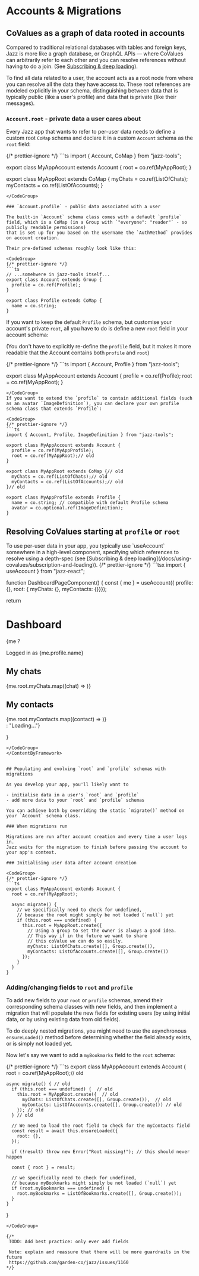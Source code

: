 

# Accounts & Migrations

## CoValues as a graph of data rooted in accounts

Compared to traditional relational databases with tables and foreign keys,
Jazz is more like a graph database, or GraphQL APIs &mdash;
where CoValues can arbitrarily refer to each other and you can resolve references without having to do a join.
(See [Subscribing & deep loading](/docs/using-covalues/subscription-and-loading)).

To find all data related to a user, the account acts as a root node from where you can resolve all the data they have access to.
These root references are modeled explicitly in your schema, distinguishing between data that is typically public
(like a user's profile) and data that is private (like their messages).

### `Account.root` - private data a user cares about

Every Jazz app that wants to refer to per-user data needs to define a custom root `CoMap` schema and declare it in a custom `Account` schema as the `root` field:

<CodeGroup>
{/* prettier-ignore */}
```ts
import { Account, CoMap } from "jazz-tools";

export class MyAppAccount extends Account {
  root = co.ref(MyAppRoot);
}

export class MyAppRoot extends CoMap {
  myChats = co.ref(ListOfChats);
  myContacts = co.ref(ListOfAccounts);
}
```
</CodeGroup>

### `Account.profile` - public data associated with a user

The built-in `Account` schema class comes with a default `profile` field, which is a CoMap (in a Group with `"everyone": "reader"` - so publicly readable permissions)
that is set up for you based on the username the `AuthMethod` provides on account creation.

Their pre-defined schemas roughly look like this:

<CodeGroup>
{/* prettier-ignore */}
```ts
// ...somehwere in jazz-tools itself...
export class Account extends Group {
  profile = co.ref(Profile);
}

export class Profile extends CoMap {
  name = co.string;
}
```
</CodeGroup>

If you want to keep the default `Profile` schema, but customise your account's private `root`, all you have to do is define a new `root` field in your account schema:

(You don't have to explicitly re-define the `profile` field, but it makes it more readable that the Account contains both `profile` and `root`)

<CodeGroup>
{/* prettier-ignore */}
```ts
import { Account, Profile } from "jazz-tools";

export class MyAppAccount extends Account {
  profile = co.ref(Profile);
  root = co.ref(MyAppRoot);
}
```
</CodeGroup>
If you want to extend the `profile` to contain additional fields (such as an avatar `ImageDefinition`), you can declare your own profile schema class that extends `Profile`:

<CodeGroup>
{/* prettier-ignore */}
```ts
import { Account, Profile, ImageDefinition } from "jazz-tools";

export class MyAppAccount extends Account {
  profile = co.ref(MyAppProfile);
  root = co.ref(MyAppRoot);// old
}

export class MyAppRoot extends CoMap {// old
  myChats = co.ref(ListOfChats);// old
  myContacts = co.ref(ListOfAccounts);// old
}// old

export class MyAppProfile extends Profile {
  name = co.string; // compatible with default Profile schema
  avatar = co.optional.ref(ImageDefinition);
}
```
</CodeGroup>

## Resolving CoValues starting at `profile` or `root`

<ContentByFramework framework="react">
To use per-user data in your app, you typically use `useAccount` somewhere in a high-level component, specifying which references to resolve using a depth-spec (see [Subscribing & deep loading](/docs/using-covalues/subscription-and-loading)).

<CodeGroup>
{/* prettier-ignore */}
```tsx
import { useAccount } from "jazz-react";

function DashboardPageComponent() {
  const { me } = useAccount({ profile: {}, root: { myChats: {}, myContacts: {}}});

  return <div>
    <h1>Dashboard</h1>
    {me ? <div>
      <p>Logged in as {me.profile.name}</p>
      <h2>My chats</h2>
      {me.root.myChats.map((chat) => <ChatPreview key={chat.id} chat={chat} />)}
      <h2>My contacts</h2>
      {me.root.myContacts.map((contact) => <ContactPreview key={contact.id} contact={contact} />)}
    </div> : "Loading..."}
  </div>
}

```
</CodeGroup>
</ContentByFramework>


## Populating and evolving `root` and `profile` schemas with migrations

As you develop your app, you'll likely want to

- initialise data in a user's `root` and `profile`
- add more data to your `root` and `profile` schemas

You can achieve both by overriding the static `migrate()` method on your `Account` schema class.

### When migrations run

Migrations are run after account creation and every time a user logs in.
Jazz waits for the migration to finish before passing the account to your app's context.

### Initialising user data after account creation

<CodeGroup>
{/* prettier-ignore */}
```ts
export class MyAppAccount extends Account {
  root = co.ref(MyAppRoot);

  async migrate() {
    // we specifically need to check for undefined, 
    // because the root might simply be not loaded (`null`) yet
    if (this.root === undefined) {
      this.root = MyAppRoot.create({
        // Using a group to set the owner is always a good idea.
        // This way if in the future we want to share 
        // this coValue we can do so easily.
        myChats: ListOfChats.create([], Group.create()),
        myContacts: ListOfAccounts.create([], Group.create())
      });
    }
  }
}
```
</CodeGroup>

### Adding/changing fields to `root` and `profile`

To add new fields to your `root` or `profile` schemas, amend their corresponding schema classes with new fields,
and then implement a migration that will populate the new fields for existing users (by using initial data, or by using existing data from old fields).

To do deeply nested migrations, you might need to use the asynchronous `ensureLoaded()` method before determining whether the field already exists, or is simply not loaded yet.

Now let's say we want to add a `myBookmarks` field to the `root` schema:

<CodeGroup>
{/* prettier-ignore */}
```ts
export class MyAppAccount extends Account {
    root = co.ref(MyAppRoot);// old

    async migrate() { // old
      if (this.root === undefined) {  // old
        this.root = MyAppRoot.create({  // old
          myChats: ListOfChats.create([], Group.create()),  // old
          myContacts: ListOfAccounts.create([], Group.create()) // old
        }); // old
      } // old

      // We need to load the root field to check for the myContacts field
      const result = await this.ensureLoaded({
        root: {},
      });

      if (!result) throw new Error("Root missing!"); // this should never happen

      const { root } = result;

      // we specifically need to check for undefined, 
      // because myBookmarks might simply be not loaded (`null`) yet 
      if (root.myBookmarks === undefined) {
        root.myBookmarks = ListOfBookmarks.create([], Group.create());
      }
    }
  }
```
</CodeGroup>

{/* 
 TODO: Add best practice: only ever add fields  

 Note: explain and reassure that there will be more guardrails in the future 
 https://github.com/garden-co/jazz/issues/1160
*/}
